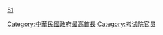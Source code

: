 {{CategoryTOC}}

[[Category:中華民國政府最高首長|Category:中華民國政府最高首長]]
[[Category:考试院官员|Category:考试院官员]]
[[category:台灣戰後時期政治人物|51]]